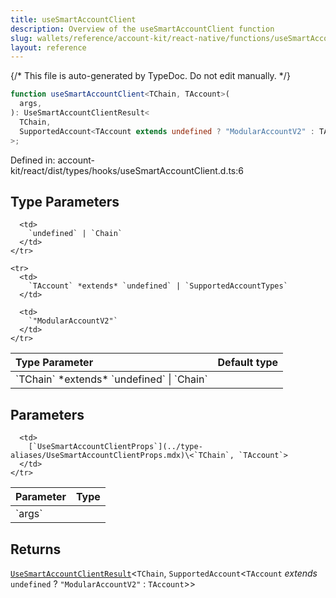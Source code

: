 ```yaml
---
title: useSmartAccountClient
description: Overview of the useSmartAccountClient function
slug: wallets/reference/account-kit/react-native/functions/useSmartAccountClient
layout: reference
---
```


{/* This file is auto-generated by TypeDoc. Do not edit manually. */}

```ts
function useSmartAccountClient<TChain, TAccount>(
  args,
): UseSmartAccountClientResult<
  TChain,
  SupportedAccount<TAccount extends undefined ? "ModularAccountV2" : TAccount>
>;
```

Defined in: account-kit/react/dist/types/hooks/useSmartAccountClient.d.ts:6

## Type Parameters

<table>
  <thead>
    <tr>
      <th align="left">Type Parameter</th>
      <th align="left">Default type</th>
    </tr>
  </thead>

  <tbody>
    <tr>
      <td>
        `TChain` *extends* `undefined` | `Chain`
      </td>

      <td>
        `undefined` | `Chain`
      </td>
    </tr>

    <tr>
      <td>
        `TAccount` *extends* `undefined` | `SupportedAccountTypes`
      </td>

      <td>
        `"ModularAccountV2"`
      </td>
    </tr>

  </tbody>
</table>

## Parameters

<table>
  <thead>
    <tr>
      <th align="left">Parameter</th>
      <th align="left">Type</th>
    </tr>
  </thead>

  <tbody>
    <tr>
      <td>
        `args`
      </td>

      <td>
        [`UseSmartAccountClientProps`](../type-aliases/UseSmartAccountClientProps.mdx)\<`TChain`, `TAccount`>
      </td>
    </tr>

  </tbody>
</table>

## Returns

[`UseSmartAccountClientResult`](../type-aliases/UseSmartAccountClientResult.mdx)\<`TChain`, `SupportedAccount`\<`TAccount` _extends_ `undefined` ? `"ModularAccountV2"` : `TAccount`>>
